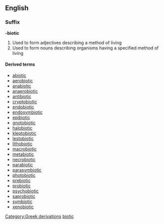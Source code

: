 {{see|biotic}}

==English==

===Suffix===
'''-biotic'''

# Used to form adjectives describing a method of living
# Used to form nouns describing organisms having a specified method of living

====Derived terms====
*[[abiotic]]
*[[aerobiotic]]
*[[anabiotic]]
*[[anaerobiotic]]
*[[antibiotic]]
*[[cryptobiotic]]
*[[endobiotic]]
*[[endosymbiotic]]
*[[epibiotic]]
*[[gnotobiotic]]
*[[halobiotic]]
*[[kleptobiotic]]
*[[lestobiotic]]
*[[lithobiotic]]
*[[macrobiotic]]
*[[metabiotic]]
*[[necrobiotic]]
*[[parabiotic]]
*[[parasymbiotic]]
*[[photobiotic]]
*[[prebiotic]]
*[[probiotic]]
*[[psychobiotic]]
*[[saprobiotic]]
*[[symbiotic]]
*[[xenobiotic]]

[[Category:Greek derivations]]
[[Category:English suffixes|biotic]]